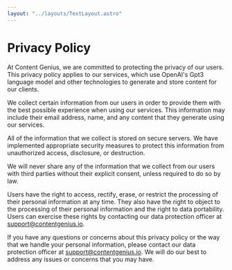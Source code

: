 ```yaml
---
layout: "../layouts/TextLayout.astro"
---
```


# Privacy Policy

At Content Genius, we are committed to protecting the privacy of our users. This privacy policy applies to our services, which use OpenAI's Gpt3 language model and other technologies to generate and store content for our clients.

We collect certain information from our users in order to provide them with the best possible experience when using our services. This information may include their email address, name, and any content that they generate using our services.

All of the information that we collect is stored on secure servers. We have implemented appropriate security measures to protect this information from unauthorized access, disclosure, or destruction.

We will never share any of the information that we collect from our users with third parties without their explicit consent, unless required to do so by law.

Users have the right to access, rectify, erase, or restrict the processing of their personal information at any time. They also have the right to object to the processing of their personal information and the right to data portability. Users can exercise these rights by contacting our data protection officer at support@contentgenius.io.

If you have any questions or concerns about this privacy policy or the way that we handle your personal information, please contact our data protection officer at support@contentgenius.io. We will do our best to address any issues or concerns that you may have.

